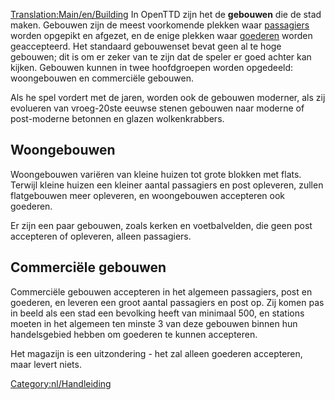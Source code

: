 [[Translation:Main/en/Building]]{{en/-}}
In OpenTTD zijn het de '''gebouwen''' die de stad maken. Gebouwen zijn de meest voorkomende plekken waar [[Main/nl/passagiers|passagiers]] worden opgepikt en afgezet, en de enige plekken waar [[Main/nl/goederen|goederen]] worden geaccepteerd. Het standaard gebouwenset bevat geen al te hoge gebouwen; dit is om er zeker van te zijn dat de speler er goed achter kan kijken. Gebouwen kunnen in twee hoofdgroepen worden opgedeeld: woongebouwen en commerciële  gebouwen.

Als he spel vordert met de jaren, worden ook de gebouwen moderner, als zij evolueren van vroeg-20ste eeuwse stenen gebouwen naar moderne of post-moderne betonnen en glazen wolkenkrabbers.

==Woongebouwen==
Woongebouwen variëren van kleine huizen tot grote blokken met flats. Terwijl kleine huizen een kleiner aantal passagiers en post opleveren, zullen flatgebouwen meer opleveren, en woongebouwen accepteren ook goederen.

Er zijn een paar gebouwen, zoals kerken en voetbalvelden, die geen post accepteren of opleveren, alleen passagiers.

==Commerciële gebouwen==
Commerciële gebouwen accepteren in het algemeen passagiers, post en goederen, en leveren een groot aantal passagiers en post op. Zij komen pas in beeld als een stad een bevolking heeft van minimaal 500, en stations moeten in het algemeen ten minste 3 van deze gebouwen binnen hun handelsgebied hebben om goederen te kunnen accepteren.

Het magazijn is een uitzondering - het zal alleen goederen accepteren, maar levert niets.

[[Category:nl/Handleiding]]